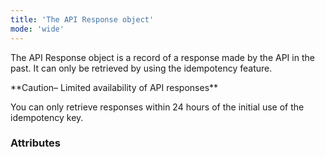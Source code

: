 ```yaml
---
title: 'The API Response object'  
mode: 'wide'
---
```


  

The API Response object is a record of a response made by the API in the past. It can only be retrieved by using the idempotency feature.  

<Warning>  
**Caution– Limited availability of API responses** 
  
You can only retrieve responses within 24 hours of the initial use of the idempotency key.  
</Warning>  

### Attributes  

<StatusCode />  

<ContentLength />  

<ContentType />  

<Date1 />  

<RequestURL />  

<Resource />